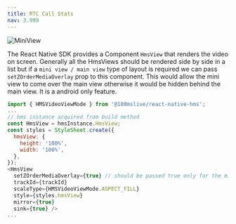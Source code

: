 ```yaml
---
title: RTC Call Stats
nav: 3.999
---
```


![MiniView](/docs/v2/mini-view.jpg)

The React Native SDK provides a Component `HmsView` that renders the video on screen. Generally all the HmsViews should be rendered side by side in a list 
but if a `mini view / main view` type of layout is required we can pass `setZOrderMediaOverlay` prop to this component. This would allow the mini view to 
come over the main view otherwise it would be hidden behind the main view. It is a android only feature.

```js
import { HMSVideoViewMode } from '@100mslive/react-native-hms';
...
// hms instance acquired from build method
const HmsView = hmsInstance.HmsView;
const styles = StyleSheet.create({
  hmsView: {
    height: '100%',
    width: '100%',
  },
});
<HmsView
  setZOrderMediaOverlay={true} // should be passed true only for the mini view
  trackId={trackId} 
  scaleType={HMSVideoViewMode.ASPECT_FILL} 
  style={styles.hmsView} 
  mirror={true} 
  sink={true} />
...
```